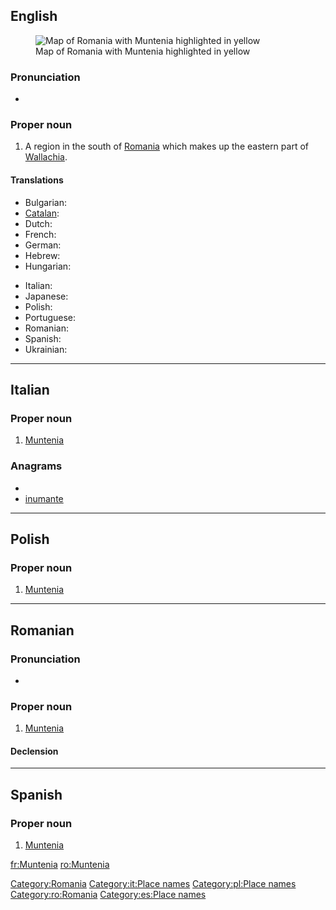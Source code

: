 ==English==
{{wikipedia}}
[[Image:Muntenia.png|thumb|right|Map of Romania with Muntenia highlighted in yellow]]

===Pronunciation===
* {{IPA|/mʊnˈtɛniə/}}

===Proper noun===
{{en-proper noun}}

# A region in the south of [[Romania]] which makes up the eastern part of [[Wallachia]].

====Translations====
{{trans-top|Muntenia}}
* Bulgarian: {{t|bg|Мунтения|f|tr=Muntenija}}
* [[Catalan]]: {{t|ca|Muntènia|f}}
* Dutch: {{t|nl|Muntenië|n}}
* French: {{t+|fr|Munténie|f}}
* German: {{t|de|Große Walachei|f}}
* Hebrew: {{t|he|מונטניה|f}}
* Hungarian: {{t|hu|Munténia}}
{{trans-mid}}
* Italian: {{t-|it|Muntenia|f}}
* Japanese: {{t|ja|ムンテニア|tr=Muntenia}}
* Polish: {{t-|pl|Muntenia|f}}
* Portuguese: {{t|pt|Muntênia|f}}
* Romanian: {{t-|ro|Muntenia|f}}
* Spanish: {{t-|es|Muntenia|f}}
* Ukrainian: {{t|uk|Мунтенія|f|tr=Muntenija|xs=Ukrainian}}
{{trans-bottom}}

[[Category:Romania]]

----

==Italian==
{{wikipedia|lang=it}}

===Proper noun===
{{infl|it|proper noun|g=f}}

# [[#English|Muntenia]]

===Anagrams===
* {{alphagram|aeimnntu}}
* [[inumante#Italian|inumante]]

[[Category:it:Place names]]

----

==Polish==
{{wikipedia|lang=pl}}

===Proper noun===
{{infl|pl|proper noun|g=f}}

# [[#English|Muntenia]]

[[Category:pl:Place names]]

----

==Romanian==
{{wikipedia|lang=ro}}

===Pronunciation===
* {{IPA|[munˈte.ni.a]|lang=ro}}

===Proper noun===
{{infl|ro|proper noun|g=f}}

# [[#English|Muntenia]]

====Declension====
{{ro-country|gend=f|Munteniei}}

[[Category:ro:Romania]]

----

==Spanish==
{{wikipedia|lang=es}}

===Proper noun===
{{es-proper noun|f}}

# [[#English|Muntenia]]

[[Category:es:Place names]]

[[fr:Muntenia]]
[[ro:Muntenia]]